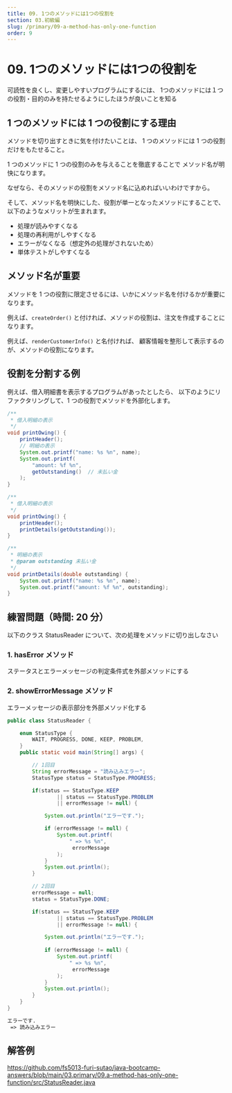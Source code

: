 ```yaml
---
title: 09. 1つのメソッドには1つの役割を
section: 03.初級編
slug: /primary/09-a-method-has-only-one-function
order: 9
---
```


# 09. 1つのメソッドには1つの役割を

<p class="goal">
  可読性を良くし、変更しやすいプログラムにするには、
  1つのメソッドには１つの役割・目的のみを持たせるようにしたほうが良いことを知る
</p>

## 1 つのメソッドには 1 つの役割にする理由

メソッドを切り出すときに気を付けたいことは、
1 つのメソッドには 1 つの役割だけをもたせること。

1 つのメソッドに 1 つの役割のみを与えることを徹底することで
メソッド名が明快になります。

なぜなら、そのメソッドの役割をメソッド名に込めればいいわけですから。

そして、メソッド名を明快にした、役割が単一となったメソッドにすることで、
以下のようなメリットが生まれます。

- 処理が読みやすくなる
- 処理の再利用がしやすくなる
- エラーがなくなる（想定外の処理がされないため）
- 単体テストがしやすくなる

## メソッド名が重要

メソッドを 1 つの役割に限定させるには、いかにメソッド名を付けるかが重要になります。

例えば、`createOrder()` と付ければ、メソッドの役割は、注文を作成することになります。

例えば、`renderCustomerInfo()` と名付ければ、
顧客情報を整形して表示するのが、メソッドの役割になります。

## 役割を分割する例

例えば、借入明細書を表示するプログラムがあったとしたら、
以下のようにリファクタリングして、1 つの役割でメソッドを外部化します。

```java title=リファクタリング前
/**
 * 借入明細の表示
 */
void printOwing() {
    printHeader();
    // 明細の表示
    System.out.printf("name: %s %n", name);
    System.out.printf(
        "amount: %f %n",
        getOutstanding()  // 未払い金
    );
}
```

```java title=リファクタリング後
/**
 * 借入明細の表示
 */
void printOwing() {
    printHeader();
    printDetails(getOutstanding());
}

/**
 * 明細の表示
 * @param outstanding 未払い金
 */
void printDetails(double outstanding) {
    System.out.printf("name: %s %n", name);
    System.out.printf("amount: %f %n", outstanding);
}
```

## 練習問題（時間: 20 分）

以下のクラス StatusReader について、次の処理をメソッドに切り出しなさい

### 1. hasError メソッド

ステータスとエラーメッセージの判定条件式を外部メソッドにする

### 2. showErrorMessage メソッド

エラーメッセージの表示部分を外部メソッド化する

```java
public class StatusReader {

    enum StatusType {
        WAIT, PROGRESS, DONE, KEEP, PROBLEM,
    }
    public static void main(String[] args) {

        // 1回目
        String errorMessage = "読み込みエラー";
        StatusType status = StatusType.PROGRESS;

        if(status == StatusType.KEEP
                || status == StatusType.PROBLEM
                || errorMessage != null) {

            System.out.println("エラーです.");

            if (errorMessage != null) {
                System.out.printf(
                    " => %s %n",
                     errorMessage
                );
            }
            System.out.println();
        }

        // 2回目
        errorMessage = null;
        status = StatusType.DONE;

        if(status == StatusType.KEEP
                || status == StatusType.PROBLEM
                || errorMessage != null) {

            System.out.println("エラーです.");
            
            if (errorMessage != null) {
                System.out.printf(
                    " => %s %n",
                     errorMessage
                );
            }
            System.out.println();
        }
    }
}
```

```txt title=StatusReaderクラスの実行結果
エラーです.
 => 読み込みエラー

```

## 解答例

https://github.com/fs5013-furi-sutao/java-bootcamp-answers/blob/main/03.primary/09.a-method-has-only-one-function/src/StatusReader.java
